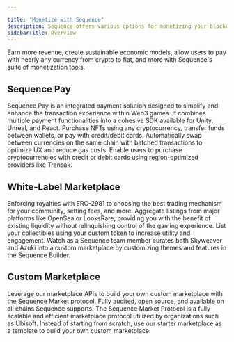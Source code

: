 ---

title: "Monetize with Sequence"
description: Sequence offers various options for monetizing your blockchain-enabled game, such as white-label marketplaces and Sequence Pay.
sidebarTitle: Overview
---



Earn more revenue, create sustainable economic models, allow users to pay with nearly any currency from crypto to fiat, and more with Sequence's suite of monetization tools.

## Sequence Pay
<CardGroup cols={2}>
  <Card title="Overview" icon="cart-plus" href="/solutions/payments/overview">
    Sequence Pay is an integrated payment solution designed to simplify and enhance the transaction experience within Web3 games. It combines multiple payment functionalities into a cohesive SDK available for Unity, Unreal, and React.
  </Card>
  <Card title="Checkout" icon="credit-card" href="/sdk/web/guides/checkout">
    Purchase NFTs using any cryptocurrency, transfer funds between wallets, or pay with credit/debit cards.
  </Card>
  <Card title="Smart Swaps" icon="right-left" href="/sdk/web/guides/smart-swaps">
    Automatically swap between currencies on the same chain with batched transactions to optimize UX and reduce gas costs.
  </Card>
  <Card title="Fiat On-Ramp" icon="money-bill-wave" href="/sdk/web/guides/on-ramp">
    Enable users to purchase cryptocurrencies with credit or debit cards using region-optimized providers like Transak.
  </Card>
</CardGroup>

## White-Label Marketplace
<CardGroup cols={2}>
  <Card title="Enforce Royalties" icon="store" href="/solutions/payments/marketplace/overview">
    Enforcing royalties with ERC-2981 to choosing the best trading mechanism for your community, setting fees, and more.
  </Card>
  <Card title="Aggregate Listings" icon="layer-group" href="/solutions/payments/marketplace/hosted/">
    Aggregate listings from major platforms like OpenSea or LooksRare, providing you with the benefit of existing liquidity without relinquishing control of the gaming experience.
  </Card>
  <Card title="Leverage your Custom Token" icon="coins" href="/solutions/payments/marketplace/hosted/">
    List your collectibles using your custom token to increase utility and engagement.
  </Card>
  <Card title="Video Walkthrough" icon="video" href="/solutions/payments/marketplace/hosted#watch-a-marketplace-be-launched-in-minutes">
    Watch as a Sequence team member curates both Skyweaver and Azuki into a custom marketplace by customizing themes and features in the Sequence Builder.
  </Card>
</CardGroup>

## Custom Marketplace
<CardGroup cols={2}>
  <Card title="Marketplace APIs" icon="hammer" href="/api-references/marketplace/endpoints">
    Leverage our marketplace APIs to build your own custom marketplace with the Sequence Market protocol.
  </Card>
  <Card title="Sequence Market Protocol" icon="code-branch" href="https://github.com/0xsequence/marketplace-contracts/tree/master">
    Fully audited, open source, and available on all chains Sequence supports. The Sequence Market Protocol is a fully scalable and efficient marketplace protocol utilized by organizations such as Ubisoft.
  </Card>
  <Card title="Starter Marketplace" icon="rocket" href="/solutions/payments/marketplace/custom">
    Instead of starting from scratch, use our starter marketplace as a template to build your own custom marketplace.
  </Card>
</CardGroup>








